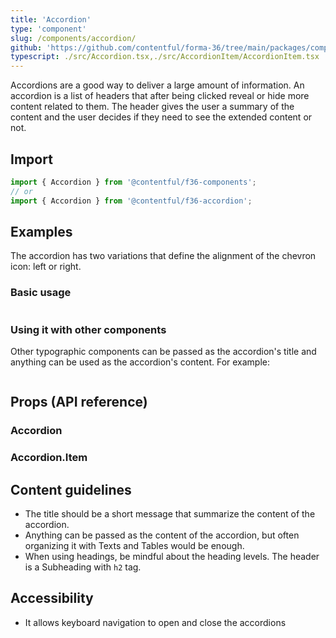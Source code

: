 ```yaml
---
title: 'Accordion'
type: 'component'
slug: /components/accordion/
github: 'https://github.com/contentful/forma-36/tree/main/packages/components/accordion'
typescript: ./src/Accordion.tsx,./src/AccordionItem/AccordionItem.tsx
---
```


Accordions are a good way to deliver a large amount of information. An accordion is a list of headers that after being clicked reveal or hide more content related to them.
The header gives the user a summary of the content and the user decides if they need to see the extended content or not.

## Import

```jsx static=true
import { Accordion } from '@contentful/f36-components';
// or
import { Accordion } from '@contentful/f36-accordion';
```

## Examples

The accordion has two variations that define the alignment of the chevron icon: left or right.

### Basic usage

```jsx file=./examples/AccordionExample.tsx

```

### Using it with other components

Other typographic components can be passed as the accordion's title and anything can be used as the accordion's content. For example:

```jsx file=./examples/AccordionWithOtherComponentExample.tsx

```

## Props (API reference)

### Accordion

<PropsTable of="Accordion" />

### Accordion.Item

<PropsTable of="AccordionItem" />

## Content guidelines

- The title should be a short message that summarize the content of the accordion.
- Anything can be passed as the content of the accordion, but often organizing it with Texts and Tables would be enough.
- When using headings, be mindful about the heading levels. The header is a Subheading with `h2` tag.

## Accessibility

- It allows keyboard navigation to open and close the accordions
